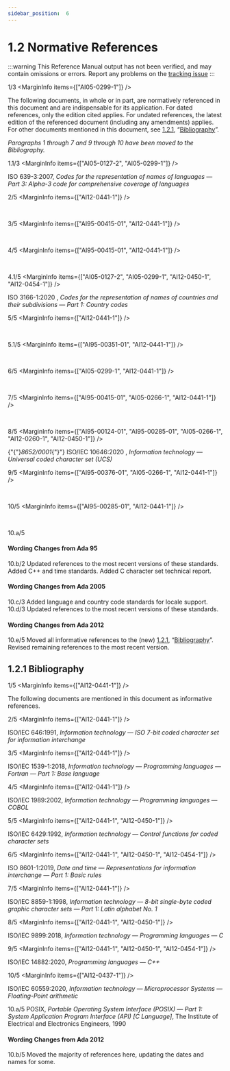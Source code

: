 ```yaml
---
sidebar_position:  6
---
```


# 1.2 Normative References

:::warning
This Reference Manual output has not been verified,
and may contain omissions or errors.
Report any problems on the [tracking issue](https://github.com/ada-lang-io/ada-lang-io/issues/20)
:::


<MarginText>1/3</MarginText>
<MarginInfo items={["AI05-0299-1"]} />
<p> The following documents, in whole or in part, are normatively referenced in this document and are indispensable for its application. For dated references, only the edition cited applies. For undated references, the latest edition of the referenced document (including any amendments) applies. For other documents mentioned in this document, see <a href="../AA-1/AA-1.2#Subclause_1.2.1">1.2.1</a>, &ldquo;<a href="../AA-1/AA-1.2#Subclause_1.2.1">Bibliography</a>&rdquo;. <br /></p>

<p><em>Paragraphs 1 through 7 and 9 through 10 have been moved to the Bibliography.</em> <br /></p>

<MarginText>1.1/3</MarginText>
<MarginInfo items={["AI05-0127-2", "AI05-0299-1"]} />
<p>ISO 639-3:2007, <em>Codes for the representation of names of languages &mdash; Part 3: Alpha-3 code for comprehensive coverage of languages</em> <br /></p>

<MarginText>2/5</MarginText>
<MarginInfo items={["AI12-0441-1"]} />
<p> <br /></p>

<MarginText>3/5</MarginText>
<MarginInfo items={["AI95-00415-01", "AI12-0441-1"]} />
<p> <br /></p>

<MarginText>4/5</MarginText>
<MarginInfo items={["AI95-00415-01", "AI12-0441-1"]} />
<p> <br /></p>

<MarginText>4.1/5</MarginText>
<MarginInfo items={["AI05-0127-2", "AI05-0299-1", "AI12-0450-1", "AI12-0454-1"]} />
<p> ISO  3166-1:2020 , <em>Codes for the representation of names of countries and their subdivisions &mdash; Part 1: Country codes </em> <br /></p>

<MarginText>5/5</MarginText>
<MarginInfo items={["AI12-0441-1"]} />
<p> <br /></p>

<MarginText>5.1/5</MarginText>
<MarginInfo items={["AI95-00351-01", "AI12-0441-1"]} />
<p> <br /></p>

<MarginText>6/5</MarginText>
<MarginInfo items={["AI05-0299-1", "AI12-0441-1"]} />
<p> <br /></p>

<MarginText>7/5</MarginText>
<MarginInfo items={["AI95-00415-01", "AI05-0266-1", "AI12-0441-1"]} />
<p> <br /></p>

<MarginText>8/5</MarginText>
<MarginInfo items={["AI95-00124-01", "AI95-00285-01", "AI05-0266-1", "AI12-0260-1", "AI12-0450-1"]} />
<p>{"{"}<em>8652/0001</em>{"}"}  ISO/IEC 10646:2020 , <em>Information technology &mdash; Universal  coded character set  (UCS)</em> <br /></p>

<MarginText>9/5</MarginText>
<MarginInfo items={["AI95-00376-01", "AI05-0266-1", "AI12-0441-1"]} />
<p> <br /></p>

<MarginText>10/5</MarginText>
<MarginInfo items={["AI95-00285-01", "AI12-0441-1"]} />
<p> <br /></p>

<AnnotatedOnly>
<MarginText>10.a/5</MarginText>
<MarginInfo items={["AI12-0441-1"]} />
<Admonition type="aarm" aarm="discussion">
<strong></strong> <br /></Admonition>
</AnnotatedOnly>

<AnnotatedOnly>

#### Wording Changes from Ada 95

</AnnotatedOnly>
<AnnotatedOnly>
<MarginText>10.b/2</MarginText>
<MarginInfo items={["AI95-00285-01", "AI95-00376-01", "AI95-00415-01"]} />
<Admonition type="aarm" aarm="note">
Updated references to the most recent versions of these standards. Added C++ and time standards. Added C character set technical report. <br /></Admonition>
</AnnotatedOnly>

<AnnotatedOnly>

#### Wording Changes from Ada 2005

</AnnotatedOnly>
<AnnotatedOnly>
<MarginText>10.c/3</MarginText>
<MarginInfo items={["AI05-0127-2"]} />
<Admonition type="aarm" aarm="note">
Added language and country code standards for locale support.<br /></Admonition>
</AnnotatedOnly>

<AnnotatedOnly>
<MarginText>10.d/3</MarginText>
<MarginInfo items={["AI05-0266-1"]} />
<Admonition type="aarm" aarm="note">
Updated references to the most recent versions of these standards. <br /></Admonition>
</AnnotatedOnly>

<AnnotatedOnly>

#### Wording Changes from Ada 2012

</AnnotatedOnly>
<AnnotatedOnly>
<MarginText>10.e/5</MarginText>
<MarginInfo items={["AI12-0441-1", "AI12-0450-1"]} />
<Admonition type="aarm" aarm="note">
Moved all informative references to the (new) <a href="../AA-1/AA-1.2#Subclause_1.2.1">1.2.1</a>, &ldquo;<a href="../AA-1/AA-1.2#Subclause_1.2.1">Bibliography</a>&rdquo;. Revised remaining references to the most recent version. <br /></Admonition>
</AnnotatedOnly>

<a id="Subclause_1.2.1"></a>

## 1.2.1  Bibliography

<MarginText>1/5</MarginText>
<MarginInfo items={["AI12-0441-1"]} />
<p>The following documents are mentioned in this document as informative references. <br /></p>

<MarginText>2/5</MarginText>
<MarginInfo items={["AI12-0441-1"]} />
<p>ISO/IEC 646:1991, <em>Information technology &mdash; ISO 7-bit coded character set for information interchange</em><br /></p>

<MarginText>3/5</MarginText>
<MarginInfo items={["AI12-0441-1"]} />
<p>ISO/IEC 1539-1:2018, <em>Information technology &mdash; Programming languages &mdash; Fortran &mdash; Part 1: Base language</em><br /></p>

<MarginText>4/5</MarginText>
<MarginInfo items={["AI12-0441-1"]} />
<p>ISO/IEC 1989:2002, <em>Information technology &mdash; Programming languages &mdash; COBOL</em><br /></p>

<MarginText>5/5</MarginText>
<MarginInfo items={["AI12-0441-1", "AI12-0450-1"]} />
<p>ISO/IEC 6429:1992, <em>Information technology &mdash; Control functions for coded character sets</em><br /></p>

<MarginText>6/5</MarginText>
<MarginInfo items={["AI12-0441-1", "AI12-0450-1", "AI12-0454-1"]} />
<p>ISO 8601-1:2019, <em>Date and time &mdash; Representations for information interchange &mdash; Part 1: Basic rules</em><br /></p>

<MarginText>7/5</MarginText>
<MarginInfo items={["AI12-0441-1"]} />
<p>ISO/IEC 8859-1:1998, <em>Information technology &mdash; 8-bit single-byte coded graphic character sets &mdash; Part 1: Latin alphabet No. 1</em><br /></p>

<MarginText>8/5</MarginText>
<MarginInfo items={["AI12-0441-1", "AI12-0450-1"]} />
<p>ISO/IEC 9899:2018, <em>Information technology &mdash; Programming languages &mdash; C</em><br /></p>

<MarginText>9/5</MarginText>
<MarginInfo items={["AI12-0441-1", "AI12-0450-1", "AI12-0454-1"]} />
<p>ISO/IEC 14882:2020, <em>Programming languages &mdash; C++</em><br /></p>

<MarginText>10/5</MarginText>
<MarginInfo items={["AI12-0437-1"]} />
<p>ISO/IEC 60559:2020, <em>Information technology &mdash; Microprocessor Systems &mdash; Floating-Point arithmetic</em><br /></p>

<AnnotatedOnly>
<MarginText>10.a/5</MarginText>
<MarginInfo items={["AI12-0437-1"]} />
<Admonition type="aarm" aarm="discussion">
<strong></strong>POSIX, <em>Portable Operating System Interface (POSIX) &mdash; Part 1: System Application Program Interface (API) [C Language]</em>, The Institute of Electrical and Electronics Engineers, 1990 <br /></Admonition>
</AnnotatedOnly>

<AnnotatedOnly>

#### Wording Changes from Ada 2012

</AnnotatedOnly>
<AnnotatedOnly>
<MarginText>10.b/5</MarginText>
<MarginInfo items={["AI12-0441-1", "AI12-0450-1"]} />
<Admonition type="aarm" aarm="note">
Moved the majority of references here, updating the dates and names for some. <br /></Admonition>
</AnnotatedOnly>

